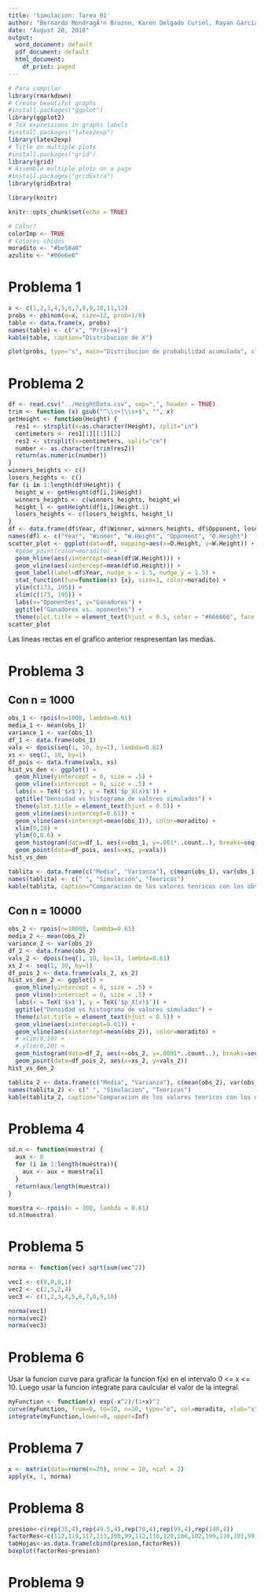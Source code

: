 ```yaml
---
title: 'Simulacion: Tarea 01'
author: "Bernardo MondragÃ³n Brozon, Karen Delgado Curiel, Rayan Garcia Fabian"
date: "August 28, 2018"
output:
  word_document: default
  pdf_document: default
  html_document:
    df_print: paged
---
```


```r
# Para compilar
library(rmarkdown)
# Create beautiful graphs
#install.packages("ggplot")
library(ggplot2)
# TeX expressions in graphs labels
#install.packages("latex2exp")
library(latex2exp)
# Title on multiple plots
#install.packages("grid")
library(grid)
# Assemble multiple plots on a page
#install.packages("gridExtra")
library(gridExtra)

library(knitr)

knitr::opts_chunk$set(echo = TRUE)

# Color?
colorImp <- TRUE
# Colores chidos
moradito <- "#be58a0"
azulito <- "#00e6e6"
```


# Problema 1

```r
x <- c(1,2,3,4,5,6,7,8,9,10,11,12)
probs <- pbinom(q=x, size=12, prob=1/6)
table <- data.frame(x, probs)
names(table) <- c("x", "Pr{X<=x}")
kable(table, caption="Distribucion de X")

plot(probs, type="s", main="Distribucion de probabilidad acumulada", xlab="x", ylab="F(x)")
```

# Problema 2

```r
df <- read.csv("../HeightData.csv", sep=",", header = TRUE)
trim <- function (x) gsub("^\\s+|\\s+$", "", x)
getHeight <- function(Height) {
  res1 <- strsplit(x=as.character(Height), split="in")
  centimeters <- res1[1][[1]][2]
  res2 <- strsplit(x=centimeters, split="cm")
  number <- as.character(trim(res2))
  return(as.numeric(number))
}
winners_heights <- c()
losers_heights <- c()
for (i in 1:length(df$Height)) {
  height_w <- getHeight(df[i,]$Height)
  winners_heights <- c(winners_heights, height_w)
  height_l <- getHeight(df[i,]$Height.1)
  losers_heights <- c(losers_heights, height_l)
}
df <- data.frame(df$Year, df$Winner, winners_heights, df$Opponent, losers_heights)
names(df) <- c("Year", "Winner", "W.Height", "Opponent", "O.Height")
scatter_plot <- ggplot(data=df, mapping=aes(x=O.Height, y=W.Height)) +
  #geom_point(color=moradito) +
  geom_hline(aes(yintercept=mean(df$W.Height))) + 
  geom_vline(aes(xintercept=mean(df$O.Height))) +
  geom_label(label=df$Year, nudge_x = 1.5, nudge_y = 1.5) +
  stat_function(fun=function(x) {x}, size=1, color=moradito) +
  ylim(c(173, 195)) +
  xlim(c(173, 195)) +
  labs(x="Oponentes", y="Ganadores") +
  ggtitle("Ganadores vs. oponentes") + 
  theme(plot.title = element_text(hjust = 0.5, color = "#666666", face = "bold", size = 12))
scatter_plot
```

Las lineas rectas en el grafico anterior respresentan las medias.

# Problema 3

## Con n = 1000

```r
obs_1 <- rpois(n=1000, lambda=0.61)
media_1 <- mean(obs_1)
variance_1 <- var(obs_1)
df_1 <- data.frame(obs_1)
vals <- dpois(seq(1, 10, by=1), lambda=0.61)
xs <- seq(1, 10, by=1)
df_pois <- data.frame(vals, xs)
hist_vs_den <- ggplot() +
  geom_hline(yintercept = 0, size = .5) +
  geom_vline(xintercept = 0, size = .5) +
  labs(x = TeX('$x$'), y = TeX('$p_X(x)$')) +
  ggtitle("Densidad vs histograma de valores simulados") +
  theme(plot.title = element_text(hjust = 0.5)) +
  geom_vline(aes(xintercept=0.61)) +
  geom_vline(aes(xintercept=mean(obs_1)), color=moradito) +
  xlim(0,10) +
  ylim(0,0.6) +
  geom_histogram(data=df_1, aes(x=obs_1, y=.001*..count..), breaks=seq(1, 10, by=0.5), color=moradito, fill=moradito, alpha=0.5) +
  geom_point(data=df_pois, aes(x=xs, y=vals))
hist_vs_den

tablita <- data.frame(c("Media", "Varianza"), c(mean(obs_1), var(obs_1)), c(0.61, 0.61))
names(tablita) <- c(" ", "Simulacion", "Teoricos")
kable(tablita, caption="Comparacion de los valores teoricos con los obtenidos por simulacion")
```

## Con n = 10000

```r
obs_2 <- rpois(n=10000, lambda=0.61)
media_2 <- mean(obs_2)
variance_2 <- var(obs_2)
df_2 <- data.frame(obs_2)
vals_2 <- dpois(seq(1, 10, by=1), lambda=0.61)
xs_2 <- seq(1, 10, by=1)
df_pois_2 <- data.frame(vals_2, xs_2)
hist_vs_den_2 <- ggplot() +
  geom_hline(yintercept = 0, size = .5) +
  geom_vline(xintercept = 0, size = .5) +
  labs(x = TeX('$x$'), y = TeX('$p_X(x)$')) +
  ggtitle("Densidad vs histograma de valores simulados") +
  theme(plot.title = element_text(hjust = 0.5)) +
  geom_vline(aes(xintercept=0.61)) +
  geom_vline(aes(xintercept=mean(obs_2)), color=moradito) +
  # xlim(0,10) +
  # ylim(0,20) +
  geom_histogram(data=df_2, aes(x=obs_2, y=.0001*..count..), breaks=seq(1, 10, by=0.5), color=moradito, fill=moradito, alpha=0.5) +
  geom_point(data=df_pois_2, aes(x=xs_2, y=vals_2))
hist_vs_den_2

tablita_2 <- data.frame(c("Media", "Varianza"), c(mean(obs_2), var(obs_2)), c(0.61, 0.61))
names(tablita_2) <- c(" ", "Simulacion", "Teoricos")
kable(tablita_2, caption="Comparacion de los valores teoricos con los obtenidos por simulacion")
```

# Problema 4

```r
sd.n <- function(muestra) {
  aux <- 0
  for (i in 1:length(muestra)){
    aux <- aux + muestra[i]
  }
  return(aux/length(muestra))
}

muestra <- rpois(n = 100, lambda = 0.61)
sd.n(muestra)
```

# Problema 5

```r
norma <- function(vec) sqrt(sum(vec^2))

vec1 <- c(0,0,0,1)
vec2 <- c(2,5,2,4)
vec3 <- c(1,2,3,4,5,6,7,8,9,10)

norma(vec1)
norma(vec2)
norma(vec3)
```


# Problema 6

Usar la funcion curve para graficar la funcion f(x) en el intervalo 0 <= x <= 10. Luego usar la funcion integrate para caulcular el valor de la integral.

```r
myFunction <- function(x) exp(-x^2)/(1+x)^2
curve(myFunction, from=0, to=10, n=20, type="o", col=moradito, xlab="x", ylab=TeX('exp(-x^2)/(1+x)^2'), main="Una curva")
integrate(myFunction,lower=0, upper=Inf)
```


# Problema 7

```r
x <- matrix(data=rnorm(n=20), nrow = 10, ncol = 2)
apply(x, 1, norma)
```


# Problema 8

```r
presion<-c(rep(35,4),rep(49.5,4),rep(70,4),rep(99,4),rep(140,4))
factorRes<-c(112,119,117,113,108,99,112,118,120,106,102,109,110,101,99,104,100,102,96,101)
tabHojas<-as.data.frame(cbind(presion,factorRes))
boxplot(factorRes~presion)
```

# Problema 9


